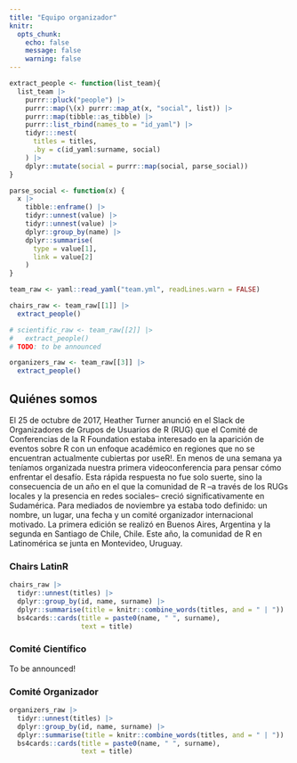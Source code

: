 ```yaml
---
title: "Equipo organizador"
knitr:
  opts_chunk: 
    echo: false
    message: false
    warning: false
---
```


```r

extract_people <- function(list_team){
  list_team |> 
    purrr::pluck("people") |> 
    purrr::map(\(x) purrr::map_at(x, "social", list)) |> 
    purrr::map(tibble::as_tibble) |> 
    purrr::list_rbind(names_to = "id_yaml") |> 
    tidyr:::nest(
      titles = titles, 
      .by = c(id_yaml:surname, social)
    ) |> 
    dplyr::mutate(social = purrr::map(social, parse_social))
}

parse_social <- function(x) {
  x |> 
    tibble::enframe() |> 
    tidyr::unnest(value) |> 
    tidyr::unnest(value) |> 
    dplyr::group_by(name) |> 
    dplyr::summarise(
      type = value[1],
      link = value[2]
    )
}

team_raw <- yaml::read_yaml("team.yml", readLines.warn = FALSE)

chairs_raw <- team_raw[[1]] |> 
  extract_people()

# scientific_raw <- team_raw[[2]] |>
#   extract_people()
# TODO: to be announced

organizers_raw <- team_raw[[3]] |>
  extract_people()

```


## Quiénes somos

El 25 de octubre de 2017, Heather Turner anunció en el Slack de Organizadores de Grupos de Usuarios de R (RUG) que el Comité de Conferencias de la R Foundation estaba interesado en la aparición de eventos sobre R con un enfoque académico en regiones que no se encuentran actualmente cubiertas por useR!. En menos de una semana ya teníamos organizada nuestra primera videoconferencia para pensar cómo enfrentar el desafío. Esta rápida respuesta no fue solo suerte, sino la consecuencia de un año en el que la comunidad de R --a través de los RUGs locales y la presencia en redes sociales-- creció significativamente en Sudamérica. Para mediados de noviembre ya estaba todo definido: un nombre, un lugar, una fecha y un comité organizador internacional motivado. La primera edición se realizó en Buenos Aires, Argentina y la segunda en Santiago de Chile, Chile. Este año, la comunidad de R en Latinomérica se junta en Montevideo, Uruguay.

### Chairs LatinR

```r
chairs_raw |>
  tidyr::unnest(titles) |> 
  dplyr::group_by(id, name, surname) |> 
  dplyr::summarise(title = knitr::combine_words(titles, and = " | ")) |> 
  bs4cards::cards(title = paste0(name, " ", surname),
                  text = title)
```


### Comité Científico

To be announced!

### Comité Organizador

```r
organizers_raw |>
  tidyr::unnest(titles) |> 
  dplyr::group_by(id, name, surname) |> 
  dplyr::summarise(title = knitr::combine_words(titles, and = " | ")) |> 
  bs4cards::cards(title = paste0(name, " ", surname),
                  text = title)
```
